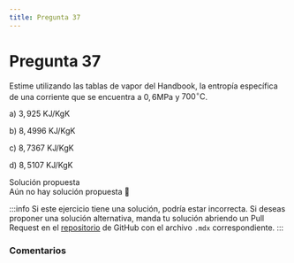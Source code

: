 ```yaml
---
title: Pregunta 37
---
```



# Pregunta 37

<div className="exercise">

Estime utilizando las tablas de vapor del Handbook, la entropía específica de una corriente que se encuentra a $0,6 \mathrm{MPa}$ y $700^{\circ} \mathrm{C}$.

a) $3,925 \ \mathrm{KJ} / \mathrm{KgK}$

b) $8,4996 \ \mathrm{KJ} / \mathrm{KgK}$

c) $8,7367 \ \mathrm{KJ} / \mathrm{KgK}$

d) $8,5107 \ \mathrm{KJ} / \mathrm{KgK}$
</div>

<MDXDetails>
<summary>Solución propuesta</summary>

<div className="exercise">
Aún no hay solución propuesta 🥲
</div>

:::info
Si este ejercicio tiene una solución, podría estar incorrecta. Si deseas proponer una solución alternativa, manda tu solución abriendo
un Pull Request en el [repositorio](https://github.com/crow-rojas/apuntes-fundamentals/pulls) de GitHub con el archivo
`.mdx` correspondiente.
:::

</MDXDetails>

### Comentarios

<Disqus
  url="https://crow-rojas.github.io/apuntes-fundamentals/docs/science/thermodynamics/exercises/2023-2/p37"
  identifier="docs/science/thermodynamics/exercises/2023-2/p37"
  title="2023-2 Termodinámica - Pregunta 37"
/>
